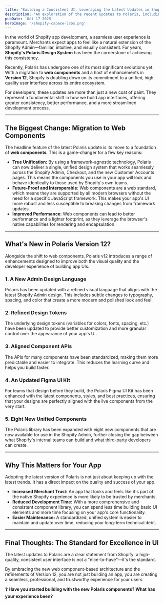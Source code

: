 ```yaml
---
title: "Building a Consistent UI: Leveraging the Latest Updates in Shopify's Polaris Design System"
description: "An exploration of the recent updates to Polaris, including the migration to web components and the new unified components, and how to use them to build beautiful and consistent app interfaces."
pubDate: 'Oct 17 2025'
heroImage: '/shopify-capaxe-labs.png'
---
```


In the world of Shopify app development, a seamless user experience is paramount. Merchants expect apps to feel like a natural extension of the Shopify Admin—familiar, intuitive, and visually consistent. For years, **Shopify's Polaris Design System** has been the cornerstone of achieving this consistency.

Recently, Polaris has undergone one of its most significant evolutions yet. With a migration to **web components** and a host of enhancements in **Version 12**, Shopify is doubling down on its commitment to a unified, high-quality user interface across its entire ecosystem.

For developers, these updates are more than just a new coat of paint. They represent a fundamental shift in how we build app interfaces, offering greater consistency, better performance, and a more streamlined development process.

---

## **The Biggest Change: Migration to Web Components**

The headline feature of the latest Polaris update is its move to a foundation of **web components**. This is a game-changer for a few key reasons:

- **True Unification:** By using a framework-agnostic technology, Polaris can now deliver a single, unified design system that works seamlessly across the Shopify Admin, Checkout, and the new Customer Accounts pages. This means the components you use in your app will look and behave identically to those used by Shopify's own teams.
- **Future-Proof and Interoperable:** Web components are a web standard, which means they are supported by all modern browsers without the need for a specific JavaScript framework. This makes your app's UI more robust and less susceptible to breaking changes from framework updates.
- **Improved Performance:** Web components can lead to better performance and a lighter footprint, as they leverage the browser's native capabilities for rendering and encapsulation.

---

## **What's New in Polaris Version 12?**

Alongside the shift to web components, Polaris v12 introduces a range of enhancements designed to improve both the visual quality and the developer experience of building app UIs.

### **1. A New Admin Design Language**
Polaris has been updated with a refined visual language that aligns with the latest Shopify Admin design. This includes subtle changes to typography, spacing, and color that create a more modern and polished look and feel.

### **2. Refined Design Tokens**
The underlying design tokens (variables for colors, fonts, spacing, etc.) have been updated to provide better customization and more granular control over the appearance of your app's UI.

### **3. Aligned Component APIs**
The APIs for many components have been standardized, making them more predictable and easier to integrate. This reduces the learning curve and helps you build faster.

### **4. An Updated Figma UI Kit**
For teams that design before they build, the Polaris Figma UI Kit has been enhanced with the latest components, styles, and best practices, ensuring that your designs are perfectly aligned with the live components from the very start.

### **5. Eight New Unified Components**
The Polaris library has been expanded with eight new components that are now available for use in the Shopify Admin, further closing the gap between what Shopify's internal teams can build and what third-party developers can create.

---

## **Why This Matters for Your App**

Adopting the latest version of Polaris is not just about keeping up with the latest trends. It has a direct impact on the quality and success of your app.

- **Increased Merchant Trust:** An app that looks and feels like it's part of the native Shopify experience is more likely to be trusted by merchants.
- **Reduced Development Time:** With a more comprehensive and consistent component library, you can spend less time building basic UI elements and more time focusing on your app's core functionality.
- **Easier Maintenance:** A standardized, unified system is easier to maintain and update over time, reducing your long-term technical debt.

---

## **Final Thoughts: The Standard for Excellence in UI**

The latest updates to Polaris are a clear statement from Shopify: a high-quality, consistent user interface is not a "nice-to-have"—it's the standard.

By embracing the new web component-based architecture and the refinements of Version 12, you are not just building an app; you are creating a seamless, professional, and trustworthy experience for your users.

**❓ Have you started building with the new Polaris components? What has your experience been?**